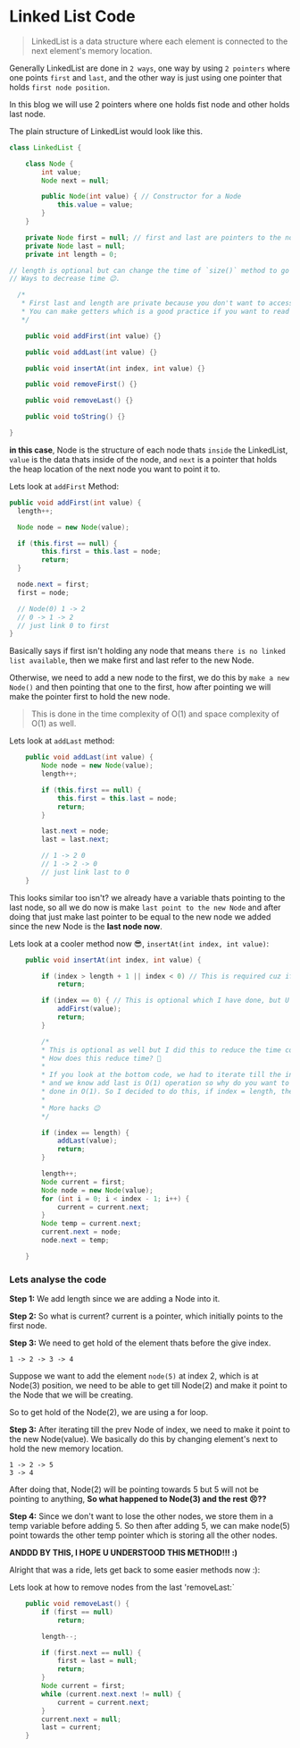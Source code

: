 # Linked List Code

> LinkedList is a data structure where each element is connected to the next element's memory location.

Generally LinkedList are done in `2 ways`, one way by using `2 pointers` where one points `first` and `last`, and the other way is just using one pointer that holds
`first node position`.

In this blog we will use 2 pointers where one holds fist node and other holds last node.

The plain structure of LinkedList would look like this.

```java:Linked-List.java
class LinkedList {

	class Node {
		int value;
		Node next = null;

		public Node(int value) { // Constructor for a Node
			this.value = value;
		}
	}

	private Node first = null; // first and last are pointers to the nodes
	private Node last = null;
	private int length = 0;

// length is optional but can change the time of `size()` method to go from O(n) to O(1) and has no effect on the space.
// Ways to decrease time 😉.

  /*
   * First last and length are private because you don't want to access them outside of the class,
   * You can make getters which is a good practice if you want to read private variables.
   */

	public void addFirst(int value) {}

	public void addLast(int value) {}

	public void insertAt(int index, int value) {}

	public void removeFirst() {}

	public void removeLast() {}

	public void toString() {}

}
```

**in this case**, Node is the structure of each node thats `inside` the LinkedList, `value` is the data thats inside of the node, and `next` is a pointer that holds the heap location of the next
node you want to point it to.

Lets look at `addFirst` Method:

```java:addFirst.java
public void addFirst(int value) {
  length++;

  Node node = new Node(value);

  if (this.first == null) {
		this.first = this.last = node;
		return;
  }

  node.next = first;
  first = node;

  // Node(0) 1 -> 2
  // 0 -> 1 -> 2
  // just link 0 to first
}
```

Basically says if first isn't holding any node that means `there is no linked list available`, then we make first and last refer to the new Node.

Otherwise, we need to add a new node to the first, we do this by `make a new Node()` and then pointing that one to the first, how after pointing
we will make the pointer first to hold the new node.

> This is done in the time complexity of O(1) and space complexity of O(1) as well.

Lets look at `addLast` method:

```java:addLast.java
	public void addLast(int value) {
		Node node = new Node(value);
		length++;

		if (this.first == null) {
			this.first = this.last = node;
			return;
		}

		last.next = node;
		last = last.next;

		// 1 -> 2 0
		// 1 -> 2 -> 0
		// just link last to 0
	}
```

This looks similar too isn't? we already have a variable thats pointing to the last node, so all we do now is make `last point to the new Node` and
after doing that just make last pointer to be equal to the new node we added since the new Node is the **last node now**.

Lets look at a cooler method now 😎, `insertAt(int index, int value)`:

```java:insertAt.java
	public void insertAt(int index, int value) {

		if (index > length + 1 || index < 0) // This is required cuz if index is 0 or greater than the size of linked list,
			return; 													 // we shouldn't be able to add a new node

		if (index == 0) { // This is optional which I have done, but U can skip it.
			addFirst(value);
			return;
		}

		/*
		* This is optional as well but I did this to reduce the time complexity
		* How does this reduce time? 🤔
		*
		* If you look at the bottom code, we had to iterate till the index element,
		* and we know add last is O(1) operation so why do you want to make this do O(n) when it can be
		* done in O(1). So I decided to do this, if index = length, then do addLast()
		*
		* More hacks 😉
		*/

		if (index == length) {
			addLast(value);
			return;
		}

		length++;
		Node current = first;
		Node node = new Node(value);
		for (int i = 0; i < index - 1; i++) {
			current = current.next;
		}
		Node temp = current.next;
		current.next = node;
		node.next = temp;

	}
```

### Lets analyse the code

**Step 1:** We add length since we are adding a Node into it.

**Step 2:** So what is current? current is a pointer, which initially points to the
first node.

**Step 3:** We need to get hold of the element thats before the give index.

```
1 -> 2 -> 3 -> 4
```

Suppose we want to add the element `node(5)` at index 2, which is at Node(3) position, we need to be able to get till Node(2) and make it point to the Node
that we will be creating.

So to get hold of the Node(2), we are using a for loop.

**Step 3:** After iterating till the prev Node of index, we need to make it point to the new Node(value).
We basically do this by changing element's next to hold the new memory location.

```
1 -> 2 -> 5
3 -> 4
```

After doing that, Node(2) will be pointing towards 5 but 5 will not be pointing to anything, **So what happened to Node(3) and the rest 😣??**

**Step 4:** Since we don't want to lose the other nodes, we store them in a temp variable before adding 5. So then after adding 5, we can make node(5)
point towards the other temp pointer which is storing all the other nodes.

**ANDDD BY THIS, I HOPE U UNDERSTOOD THIS METHOD!!! :)**

Alright that was a ride, lets get back to some easier methods now :):

Lets look at how to remove nodes from the last 'removeLast:`

```java:removeLast.java
	public void removeLast() {
		if (first == null)
			return;

		length--;

		if (first.next == null) {
			first = last = null;
			return;
		}
		Node current = first;
		while (current.next.next != null) {
			current = current.next;
		}
		current.next = null;
		last = current;
	}
```
